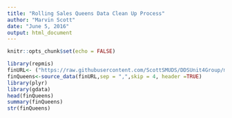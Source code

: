 ---
title: "Rolling Sales Queens Data Clean Up Process"
author: "Marvin Scott"
date: "June 5, 2016"
output: html_document
---

```{r setup, include=FALSE}
knitr::opts_chunk$set(echo = FALSE)
```
```{r}
library(repmis)
finURL<- ("https://raw.githubusercontent.com/ScottSMUDS/DDSUnit4Group/master/rollingsales_brooklyn.csv")
finQueens<-source_data(finURL,sep = ",",skip = 4, header =TRUE)
library(plyr)
library(gdata)
head(finQueens)
summary(finQueens)
str(finQueens)

```

